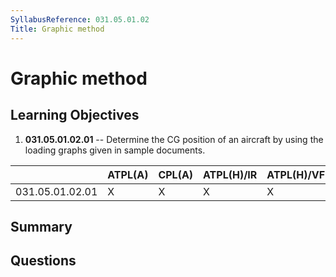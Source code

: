 ```yaml
---
SyllabusReference: 031.05.01.02
Title: Graphic method
---
```


# Graphic method

## Learning Objectives

1. **031.05.01.02.01** -- Determine the CG position of an aircraft by using the
   loading graphs given in sample documents.

|                 | ATPL(A) | CPL(A) | ATPL(H)/IR | ATPL(H)/VFR | CPL(H) | IR  | CBIR(A) |
| --------------- | ------- | ------ | ---------- | ----------- | ------ | --- | ------- |
| 031.05.01.02.01 | X       | X      | X          | X           | X      |     |         |

## Summary

## Questions
